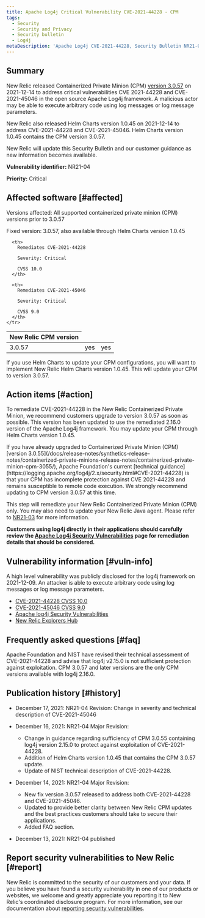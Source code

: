 ```yaml
---
title: Apache Log4j Critical Vulnerability CVE-2021-44228 - CPM
tags:
  - Security
  - Security and Privacy
  - Security bulletin
  - Log4j
metaDescription: 'Apache Log4j CVE-2021-44228, Security Bulletin NR21-04 (Containerized Private Minions)'
---
```


## Summary

New Relic released Containerized Private Minion (CPM) [version 3.0.57](/docs/release-notes/synthetics-release-notes/containerized-private-minions-release-notes/containerized-private-minion-cpm-3057/) on 2021-12-14 to address critical vulnerabilities CVE 2021-44228 and CVE-2021-45046 in the open source Apache Log4j framework. A malicious actor may be able to execute arbitrary code using log messages or log message parameters.

New Relic also released Helm Charts version 1.0.45 on 2021-12-14 to address CVE-2021-44228 and CVE-2021-45046. Helm Charts version 1.0.45 contains the CPM version 3.0.57.

New Relic will update this Security Bulletin and our customer guidance as new information becomes available.

**Vulnerability identifier:** NR21-04

**Priority:** Critical

## Affected software [#affected]

Versions affected: All supported containerized private minion (CPM) versions prior to 3.0.57

Fixed version: 3.0.57, also available through Helm Charts version 1.0.45

<table>
  <thead>
    <tr>
      <th>
        New Relic CPM version
      </th>

      <th>
        Remediates CVE-2021-44228

        Severity: Critical

        CVSS 10.0
      </th>

      <th>
        Remediates CVE-2021-45046

        Severity: Critical

        CVSS 9.0
      </th>
    </tr>
  </thead>

  <tbody>
    <tr>
      <td>
        3.0.57
      </td>
      <td>
        yes
      </td>
      <td>
        yes
      </td>
    </tr>
  </tbody>
</table>

If you use Helm Charts to update your CPM configurations, you will want to implement New Relic Helm Charts version 1.0.45.  This will update your CPM to version 3.0.57.

## Action items [#action]

To remediate CVE-2021-44228 in the New Relic Containerized Private Minion, we recommend customers upgrade to version 3.0.57 as soon as possible. This version has been updated to use the remediated 2.16.0 version of the Apache Log4j framework. You may update your CPM through Helm Charts version 1.0.45.

<Callout variant="important">
If you have already upgraded to Containerized Private Minion (CPM) [version 3.0.55](/docs/release-notes/synthetics-release-notes/containerized-private-minions-release-notes/containerized-private-minion-cpm-3055/), Apache Foundation's current [technical guidance](https://logging.apache.org/log4j/2.x/security.html#CVE-2021-44228) is that your CPM has incomplete protection against CVE 2021-44228 and remains susceptible to remote code execution. We strongly recommend updating to CPM version 3.0.57 at this time.
</Callout>

This step will remediate your New Relic Containerized Private Minion (CPM) only. You may also need to update your New Relic Java agent. Please refer to [NR21-03](/docs/security/new-relic-security/security-bulletins/security-bulletin-nr21-03) for more information.

**Customers using log4j directly in their applications should carefully review the [Apache Log4j Security Vulnerabilities](https://logging.apache.org/log4j/2.x/security.html) page for remediation details that should be considered.**

## Vulnerability information [#vuln-info]

A high level vulnerability was publicly disclosed for the log4j framework on 2021-12-09. An attacker is able to execute arbitrary code using log messages or log message parameters.

* [CVE-2021-44228 CVSS 10.0](https://cve.mitre.org/cgi-bin/cvename.cgi?name=CVE-2021-44228)
* [CVE-2021-45046 CVSS 9.0](https://cve.mitre.org/cgi-bin/cvename.cgi?name=CVE-2021-45046)
* [Apache log4j Security Vulnerabilities](https://logging.apache.org/log4j/2.x/security.html)
* [New Relic Explorers Hub](https://discuss.newrelic.com/t/log4j-zero-day-vulnerability-and-the-new-relic-java-agent/170322)

## Frequently asked questions [#faq]

<CollapserGroup>
  <Collapser
    id="357-update"
    title="I've updated to CPM 3.0.55 already. Do I need to update to 3.0.57?"
  >

  Apache Foundation and NIST have revised their technical assessment of CVE-2021-44228 and advise that log4j v2.15.0 is not sufficient protection against exploitation. CPM 3.0.57 and later versions are the only CPM versions available with log4j 2.16.0.

  </Collapser>
</CollapserGroup>

## Publication history [#history]

* December 17, 2021: NR21-04 Revision: Change in severity and technical description of CVE-2021-45046

* December 16, 2021: NR21-04 Major Revision:
  * Change in guidance regarding sufficiency of CPM 3.0.55 containing log4j version 2.15.0 to protect against exploitation of CVE-2021-44228.
  * Addition of Helm Charts version 1.0.45 that contains the CPM 3.0.57 update.
  * Update of NIST technical description of CVE-2021-44228.

* December 14, 2021: NR21-04 Major Revision:
  * New fix version 3.0.57 released to address both CVE-2021-44228 and CVE-2021-45046.
  * Updated to provide better clarity between New Relic CPM updates and the best practices customers should take to secure their applications.
  * Added FAQ section.

* December 13, 2021: NR21-04 published

## Report security vulnerabilities to New Relic [#report]

New Relic is committed to the security of our customers and your data. If you believe you have found a security vulnerability in one of our products or websites, we welcome and greatly appreciate you reporting it to New Relic's coordinated disclosure program. For more information, see our documentation about [reporting security vulnerabilities](/docs/security/new-relic-security/data-privacy/reporting-security-vulnerabilities).
